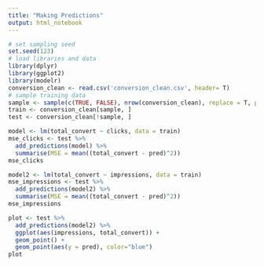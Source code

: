 ```yaml
---
title: "Making Predictions"
output: html_notebook
---
```


```r
# set sampling seed
set.seed(123)
# load libraries and data
library(dplyr)
library(ggplot2)
library(modelr)
conversion_clean <- read.csv('conversion_clean.csv', header= T)
# sample training data
sample <- sample(c(TRUE, FALSE), nrow(conversion_clean), replace = T, prob = c(0.6,0.4))
train <- conversion_clean[sample, ]
test <- conversion_clean[!sample, ]
```

```r
model <- lm(total_convert ~ clicks, data = train)
mse_clicks <- test %>%
  add_predictions(model) %>%
  summarise(MSE = mean((total_convert - pred)^2)) 
mse_clicks

model2 <- lm(total_convert ~ impressions, data = train)
mse_impressions <- test %>%
  add_predictions(model2) %>%
  summarise(MSE = mean((total_convert - pred)^2))
mse_impressions

```

```r
plot <- test %>%
  add_predictions(model2) %>%
  ggplot(aes(impressions, total_convert)) + 
  geom_point() +
  geom_point(aes(y = pred), color="blue")
plot


```